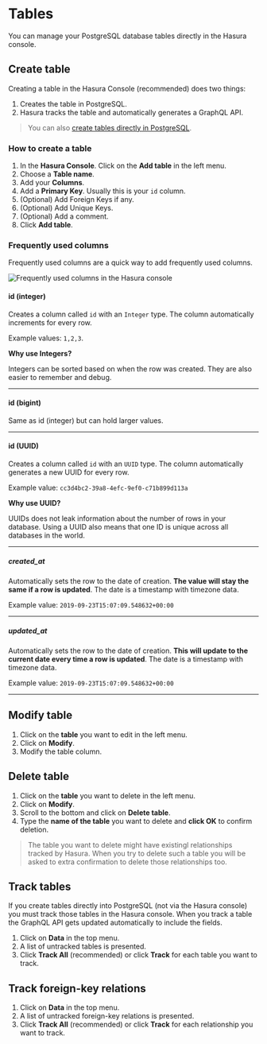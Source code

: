 # Tables

You can manage your PostgreSQL database tables directly in the Hasura console.

## Create table

Creating a table in the Hasura Console (recommended) does two things:

1. Creates the table in PostgreSQL.
2. Hasura tracks the table and automatically generates a GraphQL API.

> You can also [create tables directly in PostgreSQL](/postgresql/create-tables-in-postgresql).

### How to create a table

1. In the **Hasura Console**. Click on the **Add table** in the left menu.
2. Choose a **Table name**.
3. Add your **Columns**.
4. Add a **Primary Key**. Usually this is your `id` column.
5. (Optional) Add Foreign Keys if any.
6. (Optional) Add Unique Keys.
7. (Optional) Add a comment.
8. Click **Add table**.

### Frequently used columns

Frequently used columns are a quick way to add frequently used columns.

![Frequently used columns in the Hasura console](/images/hasura/frequently-used-columns.png)

#### id (integer)

Creates a column called `id` with an `Integer` type. The column automatically increments for every row.

Example values: `1,2,3`.

**Why use Integers?**

Integers can be sorted based on when the row was created. They are also easier to remember and debug.

---

#### id (bigint)

Same as id (integer) but can hold larger values.

---

#### id (UUID)

Creates a column called `id` with an `UUID` type. The column automatically generates a new UUID for every row.

Example value: `cc3d4bc2-39a8-4efc-9ef0-c71b899d113a`

**Why use UUID?**

UUIDs does not leak information about the number of rows in your database. Using a UUID also means that one ID is unique across all databases in the world.

---

##### created_at

Automatically sets the row to the date of creation. **The value will stay the same if a row is updated**. The date is a timestamp with timezone data.

Example value: `2019-09-23T15:07:09.548632+00:00`

---

##### updated_at

Automatically sets the row to the date of creation. **This will update to the current date every time a row is updated**. The date is a timestamp with timezone data.

Example value: `2019-09-23T15:07:09.548632+00:00`

---

## Modify table

1. Click on the **table** you want to edit in the left menu.
2. Click on **Modify**.
3. Modify the table column.

## Delete table

1. Click on the **table** you want to delete in the left menu.
2. Click on **Modify**.
3. Scroll to the bottom and click on **Delete table**.
4. Type the **name of the table** you want to delete and **click OK** to confirm deletion.

> The table you want to delete might have existingl relationships tracked by Hasura. When you try to delete such a table you will be asked to extra confirmation to delete those relationships too.

## Track tables

If you create tables directly into PostgreSQL (not via the Hasura console) you must track those tables in the Hasura console. When you track a table the GraphQL API gets updated automatically to include the fields.

1. Click on **Data** in the top menu.
2. A list of untracked tables is presented.
3. Click **Track All** (recommended) or click **Track** for each table you want to track.

## Track foreign-key relations

1. Click on **Data** in the top menu.
2. A list of untracked foreign-key relations is presented.
3. Click **Track All** (recommended) or click **Track** for each relationship you want to track.
